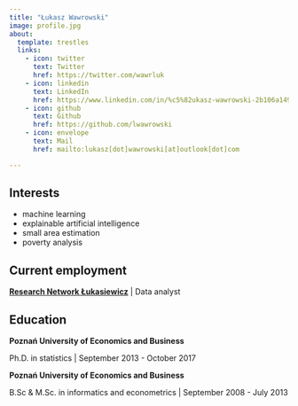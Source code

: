 ```yaml
---
title: "Łukasz Wawrowski"
image: profile.jpg
about:
  template: trestles
  links:
    - icon: twitter
      text: Twitter
      href: https://twitter.com/wawrluk
    - icon: linkedin
      text: LinkedIn
      href: https://www.linkedin.com/in/%c5%82ukasz-wawrowski-2b106a149/
    - icon: github
      text: Github
      href: https://github.com/lwawrowski
    - icon: envelope
      text: Mail
      href: mailto:lukasz[dot]wawrowski[at]outlook[dot]com

---
```


## Interests

- machine learning
- explainable artificial intelligence
- small area estimation
- poverty analysis

## Current employment

**[Research Network Łukasiewicz](https://emag.lukasiewicz.gov.pl/pl/)** | Data analyst 

## Education

**Poznań University of Economics and Business** 

Ph.D. in statistics | September 2013 - October 2017

**Poznań University of Economics and Business** 

B.Sc & M.Sc. in informatics and econometrics | September 2008 - July 2013
